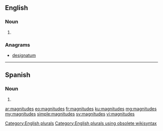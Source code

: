 ==English==

===Noun===
{{head|en}}

# {{plural of|magnitude}}

===Anagrams===
* [[designatum#English|designatum]]

[[Category:English plurals]][[Category:English plurals using obsolete wikisyntax]]

----
==Spanish==

===Noun===
{{head|es|noun form|g=f-p}}

# {{plural of|nocat=1|magnitud|lang=es}}

[[ar:magnitudes]]
[[eo:magnitudes]]
[[fr:magnitudes]]
[[ku:magnitudes]]
[[mg:magnitudes]]
[[my:magnitudes]]
[[simple:magnitudes]]
[[sv:magnitudes]]
[[vi:magnitudes]]